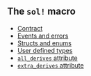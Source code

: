 ## The `sol!` macro

- [Contract](/examples/sol-macro/contract)
- [Events and errors](/examples/sol-macro/events_errors)
- [Structs and enums](/examples/sol-macro/structs_enums)
- [User defined types](/examples/sol-macro/user_defined_types)
- [`all_derives` attribute](/examples/sol-macro/all_derives)
- [`extra_derives` attribute](/examples/sol-macro/extra_derives)
